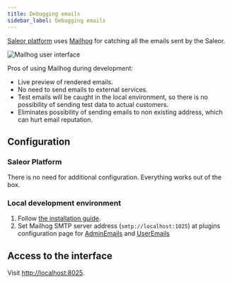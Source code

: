 ```yaml
---
title: Debugging emails
sidebar_label: Debugging emails
---
```


[Saleor platform](https://github.com/saleor/saleor-platform) uses [Mailhog](https://github.com/mailhog/MailHog) for catching all the emails sent by the Saleor. 

![Mailhog user interface](../screenshots/mailhog.png)

Pros of using Mailhog during development:
- Live preview of rendered emails.
- No need to send emails to external services.
- Test emails will be caught in the local environment, so there is no possibility of sending test data to actual customers.
- Eliminates possibility of sending emails to non existing address, which can hurt email reputation.

## Configuration

### Saleor Platform

There is no need for additional configuration. Everything works out of the box.

### Local development environment

1. Follow [the installation guide](https://github.com/mailhog/MailHog#installation).
2. Set Mailhog SMTP server address (`smtp://localhost:1025`) at plugins configuration page for [AdminEmails](developer/available-plugins/admin-emails.mdx) and [UserEmails](developer/available-plugins/user-emails.mdx) 

## Access to the interface

Visit [http://localhost:8025](http://localhost:8025).
